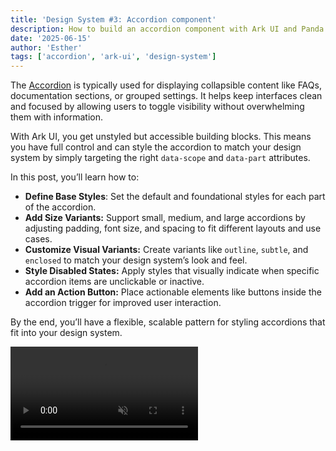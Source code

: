 ```yaml
---
title: 'Design System #3: Accordion component'
description: How to build an accordion component with Ark UI and Panda CSS
date: '2025-06-15'
author: 'Esther'
tags: ['accordion', 'ark-ui', 'design-system']
---
```


The [Accordion](/docs/components/accordion) is typically used for displaying collapsible content like FAQs,
documentation sections, or grouped settings. It helps keep interfaces clean and focused by allowing users to toggle
visibility without overwhelming them with information.

With Ark UI, you get unstyled but accessible building blocks. This means you have full control and can style the
accordion to match your design system by simply targeting the right `data-scope` and `data-part` attributes.

In this post, you’ll learn how to:

- **Define Base Styles**: Set the default and foundational styles for each part of the accordion.
- **Add Size Variants:** Support small, medium, and large accordions by adjusting padding, font size, and spacing to fit
  different layouts and use cases.
- **Customize Visual Variants:** Create variants like `outline`, `subtle`, and `enclosed` to match your design system’s
  look and feel.
- **Style Disabled States:** Apply styles that visually indicate when specific accordion items are unclickable or
  inactive.
- **Add an Action Button:** Place actionable elements like buttons inside the accordion trigger for improved user
  interaction.

By the end, you’ll have a flexible, scalable pattern for styling accordions that fit into your design system.

<video src="/blog/accordion/accordion.mp4" autoPlay loop muted playsinline />

## Anatomy

Before we dive into specific styles, it's essential to understand the parts that make up the Ark UI Accordion component.
Each part supports the `data-scope` and `data-part` attributes, which you can target in both Vanilla CSS and Panda CSS.

<Anatomy id="accordion" />

- **`root`** – the wrapper that contains all accordion items.
- **`item`** – represents a single section in the accordion.
- **`item-trigger`** – The interactive header of each accordion item that toggles the accordion open or closed.
- **`item-indicator`** – Typically an icon placed within the trigger that visually shows when the accordion is expanded
  or collapsed.
- **`item-content`** – The section that expands or collapses to show or hide content.

### **Basic Usage**

Here's a simple example of how to use the `Accordion` component in your code:

```tsx
import { Accordion } from '@ark-ui/react/accordion'
import { ChevronDownIcon } from 'lucide-react'

export const Basic = () => {
  return (
    <Accordion.Root defaultValue={['React']}>
      {['React', 'Solid'].map((item) => (
        <Accordion.Item key={item} value={item}>
          <Accordion.ItemTrigger>
            What is {item}?
            <Accordion.ItemIndicator>
              <ChevronDownIcon />
            </Accordion.ItemIndicator>
          </Accordion.ItemTrigger>
          <Accordion.ItemContent>{item} is a JavaScript library for building user interfaces.</Accordion.ItemContent>
        </Accordion.Item>
      ))}
    </Accordion.Root>
  )
}
```

From the above code, it is worth noting that:

- We have two accordion items (`React` and `Solid`)
- Only one item (`React`) is open by default

When rendered, the structure looks like this in the DOM:

```tsx
<div data-scope="accordion" data-part="root">
  <div data-part="item" data-state="open">
    <button data-part="item-trigger">
      What is React?
      <span data-part="item-indicator">▼</span>
    </button>
    <div data-part="item-content">
      React is a JavaScript library for building user interfaces.
    </div>
  </div>
  <!-- Other accordion item here -->
</div>
```

Each part of the accordion component comes with data attributes like:

- **`data-scope="accordion"`** which scopes all accordion parts under the `accordion` namespace, ensuring styles don't
  clash with other components.
- **`data-part="..."`** breaks the component down into its internal parts so you can style them individually such
  as `data-part="item”`, `data-part="item-trigger”` and more.
- **`data-state="..."`** tells you what state a component is in. For example, `data-state="open"` means the item is
  currently expanded

## Styling with Vanilla CSS

When styling the Accordion component in a design system using **Vanilla CSS**, it’s helpful to start thinking in
**recipes**.

A recipe is a structured approach to defining styles for all parts of a component, including its base styles, size
variants, and visual variants.

With a recipe for Accordion, you can:

- Set up **base styles** that apply to every accordion instance (like spacing, layout, and transitions).
- Add **size variants** (`sm`, `md`, `lg`) that adjust padding, font sizes, and spacing.
- Define **visual variants** like `outline`, `subtle`, or `enclosed`, each with a different look and feel.

### Base Styles

We’ll start by defining foundational styles for each part of the `Accordion` component using Ark UI’s attributes like
`data-scope="accordion"` and `data-part="..."`.

Before defining the base styles for the Accordion, **make sure your project includes the shared global styles** we use
across the design system, such as reset styles, tokens, keyframes, and base button styles.

> If you haven’t set that up yet, head over to the [Design System Intro](/blog/design-system-series) to see how to
> configure your global styles directory.

#### Styling the Accordion Root and Items

Let's define the base styles of the accordion. Add the following styles to your `accordion.css` stylesheet:

```css
[data-scope='accordion'][data-part='root'] {
  width: 100%;
  border-radius: var(--accordion-radius);
}

[data-scope='accordion'][data-part='item'] {
  overflow-anchor: none;
}
```

The CSS variable `--accordion-radius` makes the `root` flexible to customize across different sizes.

Applying `overflow-anchor: none` to the `item` prevents scroll anchoring issues, which can occur when an item is
expanded or collapsed.

#### Styling the Item Trigger

The `item-trigger` is the clickable header that users interact with to expand or collapse content. To style it, add the
following styles to your `accordion.css` stylesheet:

```css
[data-scope='accordion'][data-part='item-trigger'] {
  display: flex;
  align-items: center;
  justify-content: space-between;
  width: 100%;
  gap: 0.75rem;
  font-weight: 500;
  text-align: start;
  outline: 0;
  border-radius: var(--accordion-radius);
  padding: var(--accordion-padding-y) var(--accordion-padding-x);
  background: transparent;
}

[data-scope='accordion'][data-part='item-trigger']:focus-visible {
  outline: 2px solid var(--accordion-focus-ring, #3b82f6);
}

[data-scope='accordion'][data-part='item-trigger']:disabled {
  opacity: 0.5;
  cursor: not-allowed;
}
```

Let's break down the CSS properties applied:

- The trigger spans the `width: 100%`, has a `font-weight` of `500` and other responsive styles. These create a
  horizontally aligned layout.
- The `:focus-visible` pseudo-class is an accessibility feature. Unlike `:focus` (which applies on click and keyboard
  focus), `:focus-visible` only triggers when the element is focused via keyboard navigation.
- The `:disabled` pseudo-class allows you to apply styles that visually communicate when the accordion items are not
  clickable.

#### Styling the Item Content

The `item-content` is the container that expands and collapses to reveal or hide the content of an accordion item.

Add the following styles to the stylesheet.

```tsx
[data-scope='accordion'][data-part='item-content'] {
  overflow: hidden;
  border-radius: var(--accordion-radius);
  padding-inline: var(--accordion-padding-x);
}
```

> CSS variables make it easy to adjust spacing across size variants.

While the above styles define its static appearance, we need to **add smooth transitions** to the `item-content` for
improved visual experience of your component.

Inside your global `keyframes.css` stylesheet, define the animations:

```tsx
@keyframes expand-height {
  from {
    height: 0;
  }
  to {
    height: var(--height);
  }
}

@keyframes collapse-height {
  from {
    height: var(--height);
  }
  to {
    height: 0;
  }
}

@keyframes fade-in {
  from {
    opacity: 0;
  }
  to {
    opacity: 1;
  }
}

@keyframes fade-out {
  from {
    opacity: 1;
  }
  to {
    opacity: 0;
  }
}
```

Now, use the `data-state='open'` and `data-state='closed'`, to add beautiful entry and exit animations to the item
content.

```css
[data-scope='accordion'][data-part='item-content'][data-state='open'] {
  animation-name: expand-height, fade-in;
  animation-duration: 200ms;
}

[data-scope='accordion'][data-part='item-content'][data-state='closed'] {
  animation-name: collapse-height, fade-out;
  animation-duration: 200ms;
}
```

#### Styling the Indicator

The indicator typically is an arrow or chevron icon that rotates when the accordion item is expanded or collapsed.

```css
[data-scope='accordion'][data-part='item-indicator'] {
  transition: rotate 0.2s;
  transform-origin: center;
  color: var(--accordion-text-subtle, #a1a1aa);
}

[data-scope='accordion'][data-part='item-indicator'][data-state='open'] {
  transform: rotate(180deg);
}

[data-scope='accordion'][data-part='item-indicator'] svg {
  width: 1.2em;
  height: 1.2em;
}
```

These styles animate the indicator's rotation smoothly from its center and rotates the icon 180° when the accordion is
open.

#### Styling the Item Body (Custom Part)

Although Ark UI doesn’t include an `item-body` part by default, we’ll create this part ourselves when applying styles.
The item body serves as a wrapper around the content inside each accordion item. Let's style it:

```tsx
[data-scope='accordion'][data-part='item-body'] {
  padding-top: var(--accordion-padding-y);
  padding-bottom: calc(var(--accordion-padding-y) * 2);
}

```

This custom `item-body` helps you gain more control over vertical spacing inside your accordion content.

### Visual Variants

A flexible design system supports different visual variants to fit design needs. We’ll define the styles for three
accordion variants: `outline`, `subtle`, and `enclosed`.

#### Outline

The `outline` variant adds a clean separator between items using a bottom border. This works well for minimalist
interfaces. In your `accordion.css` stylesheet, add the following styles:

```css
.accordion--variant-outline [data-scope='accordion'][data-part='item'] {
  border-bottom: 1px solid var(--accordion-border, #e2e8f0);
}
```

#### Subtle

The `subtle` variant uses a soft background and padding to distinguish accordion items.

```css
.accordion--variant-subtle {
  [data-scope='accordion'][data-part='item-trigger'],
  [data-scope='accordion'][data-part='item-content'] {
    padding-inline: var(--accordion-padding-x);
  }

  [data-scope='accordion'][data-part='item'] {
    border-radius: var(--accordion-radius);
  }

  [data-scope='accordion'][data-part='item'][data-state='open'] {
    background-color: var(--accordion-bg-subtle, #f4f4f5);
  }
}
```

#### Enclosed

The `enclosed` variant visually groups all accordion items inside a bordered box, giving card-like structure.

```css
.accordion--variant-enclosed [data-scope='accordion'][data-part='root'] {
  border: 1px solid #e2e8f0;
  border-radius: var(--accordion-radius);
  overflow: hidden;
}

.accordion--variant-enclosed {
  [data-scope='accordion'][data-part='item-trigger'],
  [data-scope='accordion'][data-part='item-content'] {
    padding-inline: var(--accordion-padding-x);
  }

  [data-scope='accordion'][data-part='item'] ~ [data-part='item'] {
    border-top: 1px solid #e2e8f0;
  }

  [data-scope='accordion'][data-part='item'][data-state='open'] {
    background-color: #fafafa;
  }
}
```

> This `~` rule **adds a top border to every item that follows another item** (i.e., not the first one). It creates a
> visual separation between accordion items **inside the enclosed box**, without doubling borders.

### Size Variants

To make your Accordion responsive to different layouts, we’ll add small, medium and large variants using the `sm`, `md`,
and `lg` classes.

Each size sets its own padding, border radius, and font size using CSS variables:

```css
.accordion--size-sm {
  --accordion-padding-x: 0.75rem;
  --accordion-padding-y: 0.5rem;
  --accordion-radius: 0.25rem;
}

.accordion--size-md {
  --accordion-padding-x: 1rem;
  --accordion-padding-y: 0.5rem;
  --accordion-radius: 0.375rem;
}

.accordion--size-lg {
  --accordion-padding-x: 1.5rem;
  --accordion-padding-y: 0.75rem;
  --accordion-radius: 0.5rem;
}
```

You can also customize the **font size** for the item trigger in each size variant:

```css
.accordion--size-sm [data-part='item-trigger'] {
  font-size: 0.875rem;
}

.accordion--size-md [data-part='item-trigger'] {
  font-size: 1rem;
}

.accordion--size-lg [data-part='item-trigger'] {
  font-size: 1.125rem;
}
```

### Putting It All Together

We've covered how to define base styles using `data-scope` and `data-part` attributes, create scalable variants using
CSS custom properties, apply smooth animations, and even introduce custom parts like `item-body`.

Here's what the complete `accordion.css` stylesheet will look like:

```tsx
/* Base Styles */
[data-scope='accordion'][data-part='root'] {
  width: 100%;
  border-radius: var(--accordion-radius);
}

[data-scope='accordion'][data-part='item'] {
  overflow-anchor: none;
}

[data-scope='accordion'][data-part='item-trigger'] {
  display: flex;
  align-items: center;
  justify-content: space-between;
  text-align: start;
  width: 100%;
  outline: 0;
  gap: 0.75rem;
  font-weight: 500;
  border-radius: var(--accordion-radius);
  padding: var(--accordion-padding-y) var(--accordion-padding-x);
  background: transparent;

  &:focus-visible {
    outline: 2px solid var(--accordion-focus-ring, #3b82f6);
  }

  &:disabled {
    opacity: 0.5;
    cursor: not-allowed;
  }
}

[data-scope='accordion'][data-part='item-content'] {
  overflow: hidden;
  border-radius: var(--accordion-radius);
  padding-inline: var(--accordion-padding-x);

  &[data-state='open'] {
    animation-name: expand-height, fade-in;
    animation-duration: 200ms;
  }

  &[data-state='closed'] {
    animation-name: collapse-height, fade-out;
    animation-duration: 200ms;
  }
}

[data-scope='accordion'][data-part='item-body'] {
  padding-top: var(--accordion-padding-y);
  padding-bottom: calc(var(--accordion-padding-y) * 2);
}

[data-scope='accordion'][data-part='item-indicator'] {
  transition: rotate 0.2s;
  transform-origin: center;
  color: var(--accordion-text-subtle, #a1a1aa);

  &[data-state='open'] {
    transform: rotate(180deg);
  }

  & svg {
    width: 1.2em;
    height: 1.2em;
  }
}

/* Variants */
.accordion--variant-outline [data-scope='accordion'][data-part='item'] {
  border-bottom: 1px solid var(--accordion-border, #e2e8f0);
}

.accordion--variant-subtle {
  [data-scope='accordion'][data-part='item-trigger'],
  [data-scope='accordion'][data-part='item-content'] {
    padding-inline: var(--accordion-padding-x);
  }

  [data-scope='accordion'][data-part='item'] {
    border-radius: var(--accordion-radius);
    &[data-state='open'] {
      background-color: var(--accordion-bg-subtle, #f4f4f5);
    }
  }
}

.accordion--variant-enclosed {
  &[data-scope='accordion'][data-part='root'] {
    border: 1px solid #e2e8f0;
    border-radius: var(--accordion-radius);
    overflow: hidden;
  }
  [data-scope='accordion'][data-part='item-trigger'],
  [data-scope='accordion'][data-part='item-content'] {
    padding-inline: var(--accordion-padding-x);
  }
  [data-scope='accordion'][data-part='item'] {
    & ~ & {
      border-top: 1px solid #e2e8f0;
    }

    &[data-state='open'] {
      background-color: #fafafa;
    }
  }
}

/* Sizes */

.accordion--size-sm {
  --accordion-padding-x: 0.75rem;
  --accordion-padding-y: 0.5rem;
  --accordion-radius: 0.25rem;

  [data-scope='accordion'][data-part='item-trigger'] {
    font-size: 0.875rem;
  }
}

.accordion--size-md {
  --accordion-padding-x: 1rem;
  --accordion-padding-y: 0.5rem;
  --accordion-radius: 0.375rem;

  [data-scope='accordion'][data-part='item-trigger'] {
    font-size: 1rem;
  }
}

.accordion--size-lg {
  --accordion-padding-x: 1.5rem;
  --accordion-padding-y: 0.75rem;
  --accordion-radius: 0.5rem;

  [data-scope='accordion'][data-part='item-trigger'] {
    font-size: 1.125rem;
  }
}

```

### Using The Vanilla CSS Classes in Your Component

Once you've defined your accordion styles in `accordion.css`, you can apply them in your components by adding the
appropriate utility classes.

Let’s say you want a **medium-sized**, **subtle** accordion. You’d apply both classes to the root element:

```tsx
import { Accordion } from '@ark-ui/react'
import { ChevronDownIcon } from 'lucide-react'

// Define the custom item body part
const AccordionItemBody = ({ children }: { children: React.ReactNode }) => (
  <div data-scope="accordion" data-part="item-body">
    {children}
  </div>
)

// Define the full accordion component
export const VanillaCSSAccordion = () => {
  return (
    <Accordion.Root className="accordion--size-md accordion--variant-subtle" defaultValue="react">
      <Accordion.Item value="react">
        <Accordion.ItemTrigger>
          What is React?
          <Accordion.ItemIndicator>
            <ChevronDownIcon />
          </Accordion.ItemIndicator>
        </Accordion.ItemTrigger>
        <Accordion.ItemContent>
          <AccordionItemBody>React is a JavaScript library for building UIs.</AccordionItemBody>
        </Accordion.ItemContent>
      </Accordion.Item>
    </Accordion.Root>
  )
}
```

To explore all the styles defined and see them in
action, [**check out Storybook**](https://github.com/estheragbaje/ark-react-vanilla-css/blob/main/stories/menu/menu.stories.tsx).

## Styling with Panda CSS

If you're using [Panda CSS](https://panda-css.com/), you can follow the same design system approach, but with a few key
differences. Panda provides a recipe-based styling system that allows you to define styles for each part of a component
in a structured way.

For the accordion, we’ll:

- Define base styles for the root, item, trigger, content, indicator, and custom parts like `item-body`
- Apply interaction states such as `open`, `disabled`, and `focus-visible`
- Set up variants (`outline`, `subtle` and `enclosed`)
- Set up size variants (`sm`, `md`, `lg`)

### Creating the Accordion Recipe

To style each part of the Accordion component with Panda CSS, we'll define a
[slot recipe](https://panda-css.com/docs/concepts/slot-recipes) using Panda’s `sva()` utility. This allows us to scope
styles to all the individual parts of the Accordion like `root`, `item`, `item-trigger`, `item-content`,
`item-indicator`, and more.

We also use `accordionAnatomy.keys()` from Ark UI to automatically pull in all the part names for the Accordion
component.

Let’s start by setting up base styles for each slot. In your project, create an `accordion.ts` file to hold the
accordion recipe.

#### Styling the Accordion Root and Item

The accordion root is the container that holds all items. Define the base styles in your Panda CSS recipe.

```tsx
// src/recipes/accordion.ts

import { sva } from '../../styled-system/css'
import { accordionAnatomy } from '@ark-ui/react/accordion'

export const accordionRecipe = sva({
  slots: accordionAnatomy(),
  className: 'accordion',
  base: {
    root: {
      width: 'full',
      borderRadius: 'var(--accordion-radius)',
    },
    item: {
      overflowAnchor: 'none',
    },
  },
})
```

The `--accordion-radius` CSS variable ensures the component can easily scale across size variants.

#### Styling the Item Trigger

The `itemTrigger` is the clickable header that users interact with to expand or collapse content.

```tsx
itemTrigger: {
  display: 'flex',
  alignItems: 'center',
  justifyContent: 'space-between',
  textAlign: 'start',
  width: 'full',
  outline: 0,
  gap: '3',
  fontWeight: 'medium',
  borderRadius: 'var(--accordion-radius)',
  padding: 'var(--accordion-padding-y) var(--accordion-padding-x)',
  background: 'transparent',
  _focusVisible: {
    outline: '2px solid var(--accordion-focus-ring, #3b82f6)',
  },
  _disabled: {
    opacity: 0.5,
    cursor: 'not-allowed',
  },
},
```

Let’s break down what each of these styles does:

- The trigger spans a full width, has a font weight of medium and contains other styles. These styles create a
  responsive and horizontally aligned layout.
- `_focusVisible`: Targets keyboard navigation focus only, adding a clear, accessible outline using the
  `-accordion-focus-ring` variable or a fallback color.
- `_disabled`: Reduces opacity and disables pointer interaction when the trigger is in a disabled state.

#### Styling the Item Content

The `itemContent` is the container that expands and collapses to reveal or hide the content of an accordion item.

```tsx
itemContent: {
  overflow: 'hidden',
  borderRadius: 'var(--accordion-radius)',
  paddingInline: 'var(--accordion-padding-x)',
},
```

> The CSS variables make it easy to adjust spacing across size variants.

The core styles define its static appearance, however, we need to add smooth transitions for better maintaining the
visual integrity of your component.

Inside your `panda.config.ts` file, add some more keyframes to define the animations for the item content:

```tsx
theme: {
    extend: {
      semanticTokens: {},
      keyframes: {
       ...
        'expand-height': {
          '0%': { height: '0' },
          '100%': { height: 'var(--height)' },
        },
        'collapse-height': {
          '0%': { height: 'var(--height)' },
          '100%': { height: '0' },
        },
        'fade-in': {
          '0%': { opacity: '0' },
          '100%': { opacity: '1' },
        },
        'fade-out': {
          '0%': { opacity: '1' },
          '100%': { opacity: '0' },
        },
      },
    },
  },
```

Now, use the `_open` and `_close` selectors, to add beautiful entry and exit animations to the item content.

```tsx
   itemContent: {
      overflow: 'hidden',
      borderRadius: 'var(--accordion-radius)',
      paddingInline: 'var(--accordion-padding-x)',
      _open: {
        animationName: 'expand-height, fade-in',
        animationDuration: '200ms',
      },
      _closed: {
        animationName: 'collapse-height, fade-out',
        animationDuration: '200ms',
      },
    },
```

#### Styling the Indicator

The indicator typically is an arrow or chevron icon that rotates based on whether the accordion item is expanded or
collapsed. Add these styles to your accordion recipe:

```tsx
itemIndicator: {
  transition: 'rotate 0.2s',
  transformOrigin: 'center',
  color: 'fg.subtle',
  _open: {
    transform: 'rotate(180deg)',
  },
  _icon: {
    width: '1.2em',
    height: '1.2em',
  },
},
```

The `_icon` key ensures the SVG maintains consistent dimensions.

#### Styling the Item Body (Custom Part)

Although not provided by default in Ark UI, we’ll add a custom `itemBody` part to manage spacing within item content. To
style this custom part, we’ll need to extend our accordion recipe.

**Extending the Accordion Anatomy for Custom Parts**

Panda CSS's recipe system is quite flexible. While **`accordionAnatomy.keys()`** gives us all the standard parts exposed
by Ark UI, we can easily add our own by introducing a custom slot named **`itemBody`**.

This explicitly tells Panda CSS to expect and generate styles for this new part, even though it's not part of Ark UI's
default structure.

Add **`'itemBody'`** to the array of slots when defining our **`accordionRecipe`**:

```tsx
import { sva } from '../../styled-system/css'
import { accordionAnatomy } from '@ark-ui/react/accordion'

export const accordionRecipe = sva({
  slots: [...accordionAnatomy.keys(), 'itemBody'],
  className: 'accordion',
	...
})

```

Now, add the base styles for the `itemBody`

```tsx
import { sva } from '../../styled-system/css'
import { accordionAnatomy } from '@ark-ui/react/accordion'

export const accordionRecipe = sva({
  slots: [...accordionAnatomy.keys(), 'itemBody'],
  className: 'accordion',
  base: {
    itemBody: {
      paddingTop: 'var(--accordion-padding-y)',
      paddingBottom: 'calc(var(--accordion-padding-y) * 2)',
    },
  },
})
```

This custom `itemBody` helps you gain more control over vertical spacing inside your accordion content.This helps
maintain consistent spacing between the trigger and content body.

### Visual Variants

A flexible design system supports different visual variants to fit design needs. We’ll support the `outline`, `subtle`,
and `enclosed` visual variants to align with different UI patterns.

Within the `variants` key of your recipe, define the visual variants:

```tsx
variants: {
  variant: {
    outline: {
      item: {
        borderBottom: '1px solid',
        borderColor: 'border',
      },
    },
    subtle: {
      itemTrigger: {
        paddingInline: 'var(--accordion-padding-x)',
      },
      itemContent: {
        paddingInline: 'var(--accordion-padding-x)',
      },
      item: {
        borderRadius: 'var(--accordion-radius)',
        _open: {
          background: 'bg.muted',
        },
      },
    },
    enclosed: {
      root: {
        border: '1px solid',
        borderColor: 'border',
        borderRadius: 'var(--accordion-radius)',
        overflow: 'hidden',
      },
      itemTrigger: {
        paddingInline: 'var(--accordion-padding-x)',
      },
      itemContent: {
        paddingInline: 'var(--accordion-padding-x)',
      },
      item: {
        '& + &': {
          borderTop: '1px solid',
          borderColor: 'border',
        },
        _open: {
          background: 'bg.subtle',
        },
      },
    },
  },

```

- The `outline` variant adds a clean separator between items using a bottom border. This works well for minimalist
  interfaces.
- The `subtle` variant uses a soft background and padding to distinguish accordion items.
- The `enclosed` variant visually groups all accordion items inside a bordered box, giving card-like structure.

> The `& + &` selector is a combinator that applies styles only to accordion items that are immediately preceded by
> another accordion item.

### Size Variants

We also support `sm`, `md`, and `lg` size variants. These define CSS variables that affect padding, border radius, and
font size.

Within the `size` key of your recipe, define the size variants:

```tsx
size: {
  sm: {
    root: {
      '--accordion-padding-x': '0.75rem',
      '--accordion-padding-y': '0.5rem',
      '--accordion-radius': '0.25rem',
    },
    itemTrigger: {
      fontSize: 'sm',
    },
  },
  md: {
    root: {
      '--accordion-padding-x': '1rem',
      '--accordion-padding-y': '0.5rem',
      '--accordion-radius': '0.375rem',
    },
    itemTrigger: {
      fontSize: 'md',
    },
  },
  lg: {
    root: {
      '--accordion-padding-x': '1.5rem',
      '--accordion-padding-y': '0.75rem',
      '--accordion-radius': '0.5rem',
    },
    itemTrigger: {
      fontSize: 'lg',
    },
  },
},
```

These variables cascade throughout the component, keeping spacing and text scale consistent.

### Putting It All Together

We've explored how to define base styles, create flexible size variants using CSS variables, handle interactive states,
and integrate custom parts like the `itemBody`.

Now let's bring everything together. **Here's what the complete accordion recipe will look like**:

```tsx
import { sva } from '../../styled-system/css'
import { accordionAnatomy } from '@ark-ui/react/accordion'

export const accordionRecipe = sva({
  slots: [...accordionAnatomy.keys(), 'itemBody'],
  className: 'accordion',
  base: {
    root: {
      width: 'full',
      borderRadius: 'var(--accordion-radius)',
    },
    item: {
      overflowAnchor: 'none',
    },
    itemTrigger: {
      display: 'flex',
      alignItems: 'center',
      justifyContent: 'space-between',
      textAlign: 'start',
      width: 'full',
      outline: 0,
      gap: '3',
      fontWeight: 'medium',
      borderRadius: 'var(--accordion-radius)',
      padding: 'var(--accordion-padding-y) var(--accordion-padding-x)',
      background: 'transparent',
      _focusVisible: {
        outline: '2px solid var(--accordion-focus-ring, #3b82f6)',
      },
      _disabled: {
        opacity: 0.5,
        cursor: 'not-allowed',
      },
    },
    itemContent: {
      overflow: 'hidden',
      borderRadius: 'var(--accordion-radius)',
      paddingInline: 'var(--accordion-padding-x)',
      _open: {
        animationName: 'expand-height, fade-in',
        animationDuration: '200ms',
      },
      _closed: {
        animationName: 'collapse-height, fade-out',
        animationDuration: '200ms',
      },
    },
    itemBody: {
      paddingTop: 'var(--accordion-padding-y)',
      paddingBottom: 'calc(var(--accordion-padding-y) * 2)',
    },
    itemIndicator: {
      transition: 'rotate 0.2s',
      transformOrigin: 'center',
      color: 'fg.subtle',
      _open: {
        transform: 'rotate(180deg)',
      },
      _icon: {
        width: '1.2em',
        height: '1.2em',
      },
    },
  },
  variants: {
    variant: {
      outline: {
        item: {
          borderBottom: '1px solid',
          borderColor: 'border',
        },
      },

      subtle: {
        itemTrigger: {
          paddingInline: 'var(--accordion-padding-x)',
        },
        itemContent: {
          paddingInline: 'var(--accordion-padding-x)',
        },
        item: {
          borderRadius: 'var(--accordion-radius)',
          _open: {
            background: 'bg.muted',
          },
        },
      },

      enclosed: {
        root: {
          border: '1px solid',
          borderColor: 'border',
          borderRadius: 'var(--accordion-radius)',
          overflow: 'hidden',
        },
        itemTrigger: {
          paddingInline: 'var(--accordion-padding-x)',
        },
        itemContent: {
          paddingInline: 'var(--accordion-padding-x)',
        },
        item: {
          '& + &': {
            borderTop: '1px solid',
            borderColor: 'border',
          },
          _open: {
            background: 'bg.subtle',
          },
        },
      },
    },
    size: {
      sm: {
        root: {
          '--accordion-padding-x': '0.75rem',
          '--accordion-padding-y': '0.5rem',
          '--accordion-radius': '0.25rem',
        },
        itemTrigger: {
          fontSize: 'sm',
        },
      },
      md: {
        root: {
          '--accordion-padding-x': '1rem',
          '--accordion-padding-y': '0.5rem',
          '--accordion-radius': '0.375rem',
        },
        itemTrigger: {
          fontSize: 'md',
        },
      },
      lg: {
        root: {
          '--accordion-padding-x': '1.5rem',
          '--accordion-padding-y': '0.75rem',
          '--accordion-radius': '0.5rem',
        },
        itemTrigger: {
          fontSize: 'lg',
        },
      },
    },
  },
  defaultVariants: {
    size: 'sm',
    variant: 'outline',
  },
})
```

### Using Your Accordion Recipe in a React Component

With your `accordionRecipe` fully defined, let’s put it to work in a React component.

#### 1. Import Your Accordion Recipe

Start by importing the `accordionRecipe` into your component file.

```tsx
// accordion.tsx

import { accordionRecipe } from './recipes/accordion'
```

#### 2. Generate Component Classes

Next, generate the class names needed for each part of your Accordion. Calling `accordionRecipe()` returns an object
where each key matches a slot name (e.g., `root`, `itemTrigger`, `itemContent`) and its value is the generated class
string.

You can also pass `size` and `variant` values as recipe options. For example:

```tsx
// Generate default styles (uses defaultVariants)
const accordionClasses = accordionRecipe()

// Generate styles for a medium-sized, subtle accordion
const accordionClasses = accordionRecipe({
  size: 'md',
  variant: 'subtle',
})
```

#### 3. Apply Classes to Ark UI Parts

Now apply the generated class names to each corresponding Ark UI component part using the `className` prop.

Here’s a complete example using all styled parts:

```tsx
import { Accordion } from '@ark-ui/react'
import { ChevronDownIcon } from 'lucide-react'
import { accordionRecipe } from './recipes/accordion'

const AccordionItemBody = ({ children }: { children: React.ReactNode }) => (
  <div data-scope="accordion" data-part="itemBody">
    {children}
  </div>
)

export const PandaStyledAccordion = () => {
  const accordionClasses = accordionRecipe({ size: 'md', variant: 'subtle' })

  return (
    <Accordion.Root className={accordionClasses.root}>
      <Accordion.Item className={accordionClasses.item} value="react">
        <Accordion.ItemTrigger className={accordionClasses.itemTrigger}>
          What is React?
          <Accordion.ItemIndicator className={accordionClasses.itemIndicator}>
            <ChevronDownIcon />
          </Accordion.ItemIndicator>
        </Accordion.ItemTrigger>
        <Accordion.ItemContent className={accordionClasses.itemContent}>
          <AccordionItemBody className={accordionClasses.itemBody}>
            React is a JavaScript library for building UIs.
          </AccordionItemBody>
        </Accordion.ItemContent>
      </Accordion.Item>

      <Accordion.Item className={accordionClasses.item} value="vue">
        <Accordion.ItemTrigger className={accordionClasses.itemTrigger}>
          What is Vue?
          <Accordion.ItemIndicator className={accordionClasses.itemIndicator}>
            <ChevronDownIcon />
          </Accordion.ItemIndicator>
        </Accordion.ItemTrigger>
        <Accordion.ItemContent className={accordionClasses.itemContent}>
          <AccordionItemBody className={accordionClasses.itemBody}>
            Vue is a progressive JavaScript framework.
          </AccordionItemBody>
        </Accordion.ItemContent>
      </Accordion.Item>
    </Accordion.Root>
  )
}
```

To explore all of the accordion styles and their variations, be sure to check out
the [**Storybook examples**](https://github.com/estheragbaje/ark-react-panda-css/tree/main/src/stories/menu).

## Conclusion

You’ve just built a fully custom-styled Accordion component using Ark UI, with support for Vanilla CSS or Panda CSS.

We walked through the base styles, size and visual variants, and added a custom part (`item-body`) to give you more
layout control.

A headless library like Ark UI means that whichever style pattern you decide to use, you're in control of your design
system and can scale as your team grows. and keep things clean.

Feel free to explore the [GitHub repo](https://github.com/estheragbaje/ark-react-panda-css) or
[Storybook examples](https://github.com/estheragbaje/ark-react-panda-css/tree/main/src/stories/accordion).
